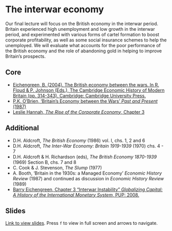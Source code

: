 # The interwar economy

Our final lecture will focus on the British economy in the interwar period.
Britain experienced high unemployment and low growth in the interwar period,
and experimented with various forms of cartel formation to boost corporate
profitability, as well as some social insurance schemes to help the unemployed.
We will evaluate what accounts for the poor performance of the British economy
and the role of abandoning gold in helping to improve Britain's prospects.

## Core

+ [Eichengreen, B. (2004). The British economy between the wars. In R. Floud & P. Johnson (Eds.), The Cambridge Economic History of Modern Britain (pp. 314-343). Cambridge: Cambridge University Press.]( https://doi.org/10.1017/CHOL9780521820370.013){target="_blank"}
+ [P.K. O’Brien, ‘Britain’s Economy between the Wars’ *Past and Present* (1987)](https://www.jstor.org/stable/pdf/650841.pdf?refreqid=excelsior%3A09ec919b161a551579b8a4e816489098){target="_blank"}
+ [Leslie Hannah, *The Rise of the Corporate Economy*, Chapter 3](https://ebookcentral.proquest.com/lib/kcl/reader.action?docID=1189420&ppg=46)

## Additional

+ D.H. Aldcroft, *The British Economy* (1986) vol. I, chs. 1, 2 and 6
+ D.H. Aldcroft, *The Inter-War Economy: Britain 1919-1939* (1970) chs. 4 - 7
+ D.H. Aldcroft & H. Richardson (eds), *The British Economy 1870-1939* (1969) Section B, chs. 7 and 8
+ C. Cook & J. Stevenson, *The Slump* (1977)
+ A. Booth, ‘Britain in the 1930s: a Managed Economy’ *Economic History Review* (1987) and continued as discussion in *Economic History Review* (1989)
+ [Barry Eichengreen, Chapter 3 "Interwar Instability" *Globalizing Capital: A History of the International Monetary System*, PUP: 2008.](https://ebookcentral.proquest.com/lib/kcl/reader.action?docID=483542&ppg=48){target="_blank"}

## Slides

[Link to view slides](https://gabrielfgm.github.io/beh-slides/20_interwar#1). Press `f` to view in full screen and arrows to navigate.
